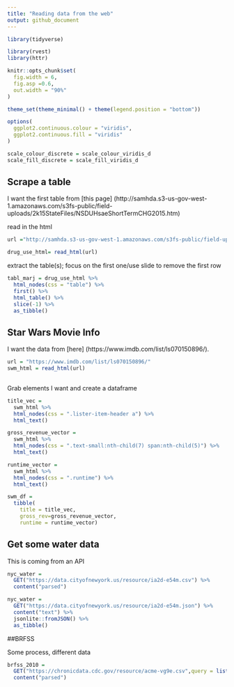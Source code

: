 ```yaml
---
title: "Reading data from the web"
output: github_document
---
```


```r
library(tidyverse)

library(rvest)
library(httr)

knitr::opts_chunk$set(
  fig.width = 6,
  fig.asp =0.6,
  out.width = "90%"
) 

theme_set(theme_minimal() + theme(legend.position = "bottom"))

options(
  ggplot2.continuous.colour = "viridis",
  ggplot2.continuous.fill = "viridis"
)

scale_colour_discrete = scale_colour_viridis_d
scale_fill_discrete = scale_fill_viridis_d

```
## Scrape a table

I want the first table from [this 
page] (http://samhda.s3-us-gov-west-1.amazonaws.com/s3fs-public/field-uploads/2k15StateFiles/NSDUHsaeShortTermCHG2015.htm)


read in the html
```r
url ="http://samhda.s3-us-gov-west-1.amazonaws.com/s3fs-public/field-uploads/2k15StateFiles/NSDUHsaeShortTermCHG2015.htm"

drug_use_html= read_html(url)

```

extract the table(s); focus on the first one/use slide to remove the first row

```r
tabl_marj = drug_use_html %>% 
  html_nodes(css = "table") %>% 
  first() %>% 
  html_table() %>% 
  slice(-1) %>% 
  as_tibble()
```


## Star Wars Movie Info

I want the data from [here] (https://www.imdb.com/list/ls070150896/).

```r

url = "https://www.imdb.com/list/ls070150896/"
swm_html = read_html(url)
  
```

Grab elements I want and create a dataframe

```r

title_vec = 
  swm_html %>% 
  html_nodes(css = ".lister-item-header a") %>% 
  html_text()

gross_revenue_vector = 
  swm_html %>% 
  html_nodes(css = ".text-small:nth-child(7) span:nth-child(5)") %>% 
  html_text()

runtime_vector =
  swm_html %>% 
  html_nodes(css = ".runtime") %>% 
  html_text()

swm_df =
  tibble(
    title = title_vec,
    gross_rev=gross_revenue_vector,
    runtime = runtime_vector)
```

## Get some water data
This is coming from an API

```r
nyc_water = 
  GET("https://data.cityofnewyork.us/resource/ia2d-e54m.csv") %>% 
  content("parsed")

nyc_water = 
  GET("https://data.cityofnewyork.us/resource/ia2d-e54m.json") %>% 
  content("text") %>% 
  jsonlite::fromJSON() %>% 
  as_tibble()
```

##BRFSS

Some process, different data

```r
brfss_2010 = 
  GET("https://chronicdata.cdc.gov/resource/acme-vg9e.csv",query = list("$limit"= 5000)) %>% 
  content("parsed")

```



